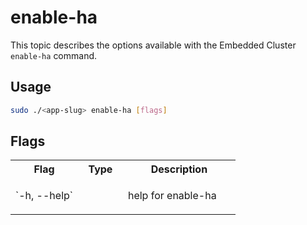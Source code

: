 # enable-ha

This topic describes the options available with the Embedded Cluster `enable-ha` command.

## Usage

```bash
sudo ./<app-slug> enable-ha [flags]
```

## Flags

<table>
  <tr>
    <th width="30%">Flag</th>
    <th width="20%">Type</th>
    <th width="50%">Description</th>
  </tr>
  <tr>
     <td>`-h, --help`</td>
     <td></td>
     <td>
        <p>help for enable-ha</p>
     </td>
  </tr>
</table>